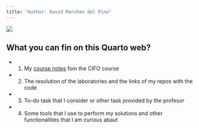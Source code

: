 ```yaml
---
title: "Author: David Marchan del Pino"
---
```


![](img/home/desarrollo-web-3.jpg)

## What you can fin on this Quarto web? 
   - 1) My [course notes](/class_notes/clases.qmd) fom the CIFO course
   - 2) The resolution of the laboratories and the links of my repos with the code
   - 3) To-do task that I consider or other task provided by the profesor
   - 4) Some tools that I use to perform my solutions and other functionalities that I am curious abaut

